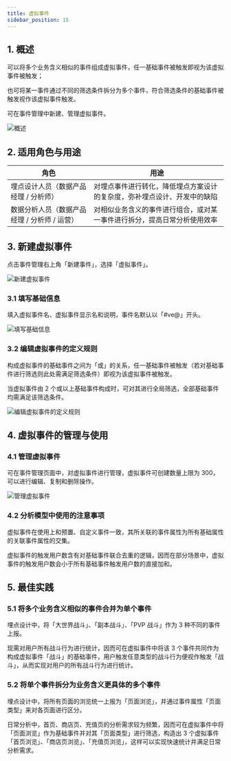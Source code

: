 ```yaml
---
title: 虚拟事件
sidebar_position: 15
---
```


## 1. 概述

可以将多个业务含义相似的事件组成虚拟事件，任一基础事件被触发即视为该虚拟事件被触发；

也可将某一事件通过不同的筛选条件拆分为多个事件，符合筛选条件的基础事件被触发视作该虚拟事件触发。

可在事件管理中新建、管理虚拟事件。

![概述](/img/customEvent/virtualEvent_1.png)

## 2. 适用角色与用途

| 角色                        | 用途                                   |
| ------------------------- | ------------------------------------ |
| 埋点设计人员（数据产品经理 / 分析师）      | 对埋点事件进行转化，降低埋点方案设计的复杂度，弥补埋点设计、开发中的缺陷 |
| 数据分析人员（数据产品经理 / 分析师 / 运营） | 对相似业务含义的事件进行组合，或对某一事件进行拆分，提高日常分析使用效率 |

## 3. 新建虚拟事件

点击事件管理右上角「新建事件」，选择「虚拟事件」。

![新建虚拟事件](/img/customEvent/virtualEvent_2.png)

### 3.1 填写基础信息

填入虚拟事件名、虚拟事件显示名和说明，事件名默认以「#ve@」开头。

![填写基础信息](/img/customEvent/virtualEvent_4.png)

### 3.2 编辑虚拟事件的定义规则

构成虚拟事件的基础事件之间为「或」的关系，任一基础事件被触发（若对基础事件进行筛选则此处需满足筛选条件）即视为该虚拟事件被触发。

当虚拟事件由 2 个或以上基础事件构成时，可对其进行全局筛选，全部基础事件均需满足该筛选条件。

![编辑虚拟事件的定义规则](/img/customEvent/virtualEvent_3.png)

## 4. 虚拟事件的管理与使用

### 4.1 管理虚拟事件

可在事件管理页面中，对虚拟事件进行管理，虚拟事件可创建数量上限为 300，可以进行编辑、复制和删除操作。

![管理虚拟事件](/img/customEvent/virtualEvent_5.png)

### 4.2 分析模型中使用的注意事项

虚拟事件在使用上和预置、自定义事件一致，其所关联的事件属性为所有基础属性的关联事件属性的交集。

虚拟事件的触发用户数含有对基础事件联合去重的逻辑，因而在部分场景中，虚拟事件的触发用户数会小于所有基础事件触发用户数的直接加和。

## 5. 最佳实践

### 5.1 将多个业务含义相似的事件合并为单个事件

埋点设计中，将「大世界战斗」、「副本战斗」、「PVP 战斗」作为 3 种不同的事件上报。

现需对用户所有战斗行为进行统计，因而可在虚拟事件中将该 3 个事件共同作为构成虚拟事件「战斗」的基础事件，用户触发任意类型的战斗行为便视作触发「战斗」，从而实现对用户的所有战斗行为进行统计。

### 5.2 将单个事件拆分为业务含义更具体的多个事件

埋点设计中，将所有页面的浏览统一上报为「页面浏览」，并通过事件属性「页面类型」来对各页面进行区分。

日常分析中，首页、商店页、充值页的分析需求较为频繁，因而可在虚拟事件中将「页面浏览」作为基础事件并对其「页面类型」进行筛选，构造出 3 个虚拟事件「首页浏览」、「商店页浏览」、「充值页浏览」，这样可以实现快速统计并满足日常分析需求。
